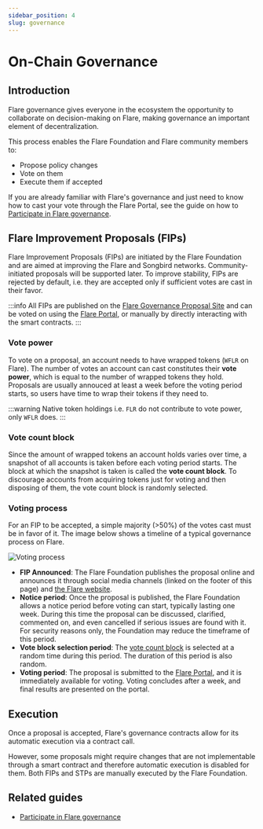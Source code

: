 ```yaml
---
sidebar_position: 4
slug: governance
---
```


# On-Chain Governance

## Introduction

Flare governance gives everyone in the ecosystem the opportunity to collaborate on decision-making on Flare, making governance an important element of decentralization.

This process enables the Flare Foundation and Flare community members to:

- Propose policy changes
- Vote on them
- Execute them if accepted

If you are already familiar with Flare's governance and just need to know how to cast your vote through the Flare Portal, see the guide on how to [Participate in Flare governance](../../blog/participate-in-flare-governance).

## Flare Improvement Proposals (FIPs)

Flare Improvement Proposals (FIPs) are initiated by the Flare Foundation and are aimed at improving the Flare and Songbird networks. Community-initiated proposals will be supported later. To improve stability, FIPs are rejected by default, i.e. they are accepted only if sufficient votes are cast in their favor.

:::info
All FIPs are published on the [Flare Governance Proposal Site](https://proposals.flare.network) and can be voted on using the [Flare Portal](https://portal.flare.network/voting), or manually by directly interacting with the smart contracts.
:::

### Vote power

To vote on a proposal, an account needs to have wrapped tokens (`WFLR` on Flare). The number of votes an account can cast constitutes their **vote power**, which is equal to the number of wrapped tokens they hold. Proposals are usually annouced at least a week before the voting period starts, so users have time to wrap their tokens if they need to.

:::warning
Native token holdings i.e. `FLR` do not contribute to vote power, only `WFLR` does.
:::

### Vote count block

Since the amount of wrapped tokens an account holds varies over time, a snapshot of all accounts is taken before each voting period starts. The block at which the snapshot is taken is called the **vote count block**. To discourage accounts from acquiring tokens just for voting and then disposing of them, the vote count block is randomly selected.

### Voting process

For an FIP to be accepted, a simple majority (>50%) of the votes cast must be in favor of it. The image below shows a timeline of a typical governance process on Flare.

![Voting process](img/governance_process_on_flare.png)

- **FIP Announced**: The Flare Foundation publishes the proposal online and announces it through social media channels (linked on the footer of this page) and [the Flare website](https://flare.network).
- **Notice period**: Once the proposal is published, the Flare Foundation allows a notice period before voting can start, typically lasting one week. During this time the proposal can be discussed, clarified, commented on, and even cancelled if serious issues are found with it. For security reasons only, the Foundation may reduce the timeframe of this period.
- **Vote block selection period**: The [vote count block](#the-vote-count-block) is selected at a random time during this period. The duration of this period is also random.
- **Voting period**: The proposal is submitted to the [Flare Portal](https://portal.flare.network), and it is immediately available for voting. Voting concludes after a week, and final results are presented on the portal.

## Execution

Once a proposal is accepted, Flare's governance contracts allow for its automatic execution via a contract call.

However, some proposals might require changes that are not implementable through a smart contract and therefore automatic execution is disabled for them. Both FIPs and STPs are manually executed by the Flare Foundation.

## Related guides

- [Participate in Flare governance](../../blog/participate-in-flare-governance)
